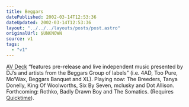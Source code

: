 ```yaml
---
title: Beggars
datePublished: 2002-03-14T12:53:36
dateUpdated: 2002-03-14T12:53:36
layout: "../../../layouts/posts/post.astro"
originalUrl: $UNKNOWN
source: v1
tags:
  - "v1"
---
```


[AV Deck][1] &#8220;features pre-release and live independent music presented by DJ&#8217;s and artists from the Beggars Group of labels&#8221; (i.e. 4AD, Too Pure, Mo&#8217;Wax, Beggars Banquet and XL). Playing now: The Breeders, Tanya Donelly, King Of Woolworths, Six By Seven, mclusky and Dot Allison. Forthcoming: Rothko, Badly Drawn Boy and The Somatics. (Requires [Quicktime][2]).

[1]: http://www.avdeck.com/
[2]: http://www.apple.com/quicktime/
